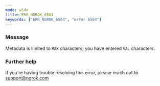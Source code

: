 ```yaml
---
mode: wide
title: ERR_NGROK_6504
keywords: ["ERR_NGROK_6504", "error 6504"]
---
```



### Message

Metadata is limited to `MAX` characters; you have entered `VAL` characters.

<ErrorDetails />

### Further help

If you're having trouble resolving this error, please reach out to [support@ngrok.com](mailto:support@ngrok.com?subject=Help%20with%20ERR_NGROK_6504)
